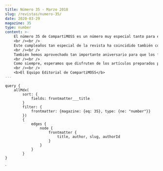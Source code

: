 ```yaml
---
title: Número 35 - Marzo 2018
slug: /revistas/numero-35/
date: 2020-03-29
magazine: 35
type: number
content: >-
    ​​​​​​​​​​​​​​​​​El número 35 de CompartiMOSS es un número muy especial tanto para el Equipo Editorial de la revista como para sus autores y lectores ya que la revista cumple 10 años durante los que no hemos dejado de hablar de tecnologías Microsoft desde distintos puntos de vistas. 
    <br /><br />
    Este cumpleaños tan especial de la revista ha coincidido también con la presencia de todo nuestro equipo en el MVP Summit 2018 en el Campus de Microsoft en Redmond y que hemos celebrado, gracias a Channel 9 y a Cristina González Herrero, realizando un WebCast en el que hemos hablado del presente y futuro de las tecnologías y servicios clave de Microsoft en el momento: Office 365, Azure y SharePoint. 
    <br /><br />
    También hemos aprovechado tan importante aniversario para que los fundadores de la revista, Gustavo Vélez y Héctor Insua, escribiesen unas palabras de lo que ha sido y sigue siendo la revista de referencia de tecnologías Microsoft en habla hispana. 
    <br /><br />
    Como siempre, esperamos que disfruten de los artículos preparados por nuestros autores gracias a los cuáles la revista es posible y también a ustedes, nuestros lectores. 
    <br /><br />
    <b>El Equipo Editorial de CompartiMOSS​​​​​​​​</b>
---
```



<NumberHeader frontmatter={props.pageContext.frontmatter} />

<ViewArticles articles={props.data.allMdx} title="Índice" />

<ViewPartners />

    query {
        allMdx(    
            sort: {
                fields: frontmatter___title
            }
            filter: {
                frontmatter: {magazine: {eq: 35}, type: {ne: "number"}}
            }) 
            {
                edges {
                    node {
                        frontmatter {
                            title, author, slug, authorId
                        }      
                    }
                }
            }
    }
`
